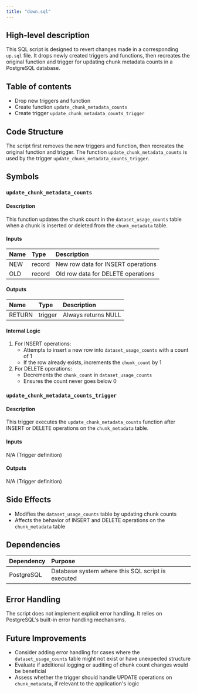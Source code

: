 ```yaml
---
title: "down.sql"
---
```


## High-level description
This SQL script is designed to revert changes made in a corresponding `up.sql` file. It drops newly created triggers and functions, then recreates the original function and trigger for updating chunk metadata counts in a PostgreSQL database.

## Table of contents
- Drop new triggers and function
- Create function `update_chunk_metadata_counts`
- Create trigger `update_chunk_metadata_counts_trigger`

## Code Structure
The script first removes the new triggers and function, then recreates the original function and trigger. The function `update_chunk_metadata_counts` is used by the trigger `update_chunk_metadata_counts_trigger`.

## Symbols

### `update_chunk_metadata_counts`
#### Description
This function updates the chunk count in the `dataset_usage_counts` table when a chunk is inserted or deleted from the `chunk_metadata` table.

#### Inputs
| Name | Type | Description |
|:-----|:-----|:------------|
| NEW | record | New row data for INSERT operations |
| OLD | record | Old row data for DELETE operations |

#### Outputs
| Name | Type | Description |
|:-----|:-----|:------------|
| RETURN | trigger | Always returns NULL |

#### Internal Logic
1. For INSERT operations:
   - Attempts to insert a new row into `dataset_usage_counts` with a count of 1
   - If the row already exists, increments the `chunk_count` by 1
2. For DELETE operations:
   - Decrements the `chunk_count` in `dataset_usage_counts`
   - Ensures the count never goes below 0

### `update_chunk_metadata_counts_trigger`
#### Description
This trigger executes the `update_chunk_metadata_counts` function after INSERT or DELETE operations on the `chunk_metadata` table.

#### Inputs
N/A (Trigger definition)

#### Outputs
N/A (Trigger definition)

## Side Effects
- Modifies the `dataset_usage_counts` table by updating chunk counts
- Affects the behavior of INSERT and DELETE operations on the `chunk_metadata` table

## Dependencies
| Dependency | Purpose |
|:-----------|:--------|
| PostgreSQL | Database system where this SQL script is executed |

## Error Handling
The script does not implement explicit error handling. It relies on PostgreSQL's built-in error handling mechanisms.

## Future Improvements
- Consider adding error handling for cases where the `dataset_usage_counts` table might not exist or have unexpected structure
- Evaluate if additional logging or auditing of chunk count changes would be beneficial
- Assess whether the trigger should handle UPDATE operations on `chunk_metadata`, if relevant to the application's logic